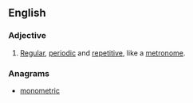 ==English==

===Adjective===
{{en-adj}}

# [[regular|Regular]], [[periodic]] and [[repetitive]], like a [[metronome]].

===Anagrams===
* [[monometric#English|monometric]]